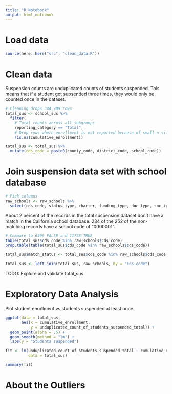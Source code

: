```yaml
---
title: "R Notebook"
output: html_notebook
---
```


# Load data 

```r
source(here::here("src", "clean_data.R"))
```

# Clean data

Suspension counts are unduplicated counts of students suspended. This means that if a student got supsended three times, they would only be counted once in the dataset. 

```r
# Cleaning drops 344,909 rows 
total_sus <- school_sus %>% 
  filter(
    # Total counts across all subgroups 
    reporting_category == "Total", 
    # Drop rows where enrollment is not reported because of small n size
    !is.na(cumulative_enrollment)) 
```

```r
total_sus <- total_sus %>% 
  mutate(cds_code = paste0(county_code, district_code, school_code))
```

# Join suspension data set with school database 

```r
# Pick columns 
raw_schools <- raw_schools %>%  
  select(cds_code, status_type, charter, funding_type, doc_type, soc_type)
```

About 2 percent of the records in the total suspension dataset don't have a match in the California school database. 234 of the 252 of the non-matching records have a school code of "0000001". 

```r
# Compare to 6396 FALSE and 11728 TRUE
table(total_sus$cds_code %in% raw_schools$cds_code)
prop.table(table(total_sus$cds_code %in% raw_schools$cds_code))
```

```r
total_sus$match_status <- total_sus$cds_code %in% raw_schools$cds_code
```

```r
total_sus <- left_join(total_sus, raw_schools, by = "cds_code")
```

TODO: Explore and validate total_sus


# Exploratory Data Analysis 

Plot student enrollment vs students suspended at least once. 

```r
ggplot(data = total_sus, 
       aes(x = cumulative_enrollment, 
           y = unduplicated_count_of_students_suspended_total)) +
  geom_point(alpha = .5) +
  geom_smooth(method = "lm") + 
  labs(y = "Students suspended")
```

```r
fit <- lm(unduplicated_count_of_students_suspended_total ~ cumulative_enrollment, 
          data = total_sus)

summary(fit)
```

# About the Outliers

```r

```
